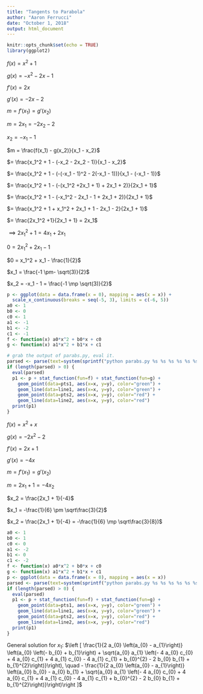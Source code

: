 ```yaml
---
title: "Tangents to Parabola"
author: "Aaron Ferrucci"
date: "October 1, 2018"
output: html_document
---
```


```r
knitr::opts_chunk$set(echo = TRUE)
library(ggplot2)
```

$f(x) = x^2 + 1$

$g(x) = -x^2 - 2x - 1$

$f'(x) = 2x$

$g'(x) = -2x - 2$

$m = f'(x_1) = g'(x_2)$

$m = 2x_1 = -2x_2 - 2$

$x_2 = -x_1 - 1$

$m = \frac{f(x_1) - g(x_2)}{x_1 - x_2}$

$= \frac{x_1^2 + 1 - (-x_2 - 2x_2 - 1)}{x_1 - x_2}$

$= \frac{x_1^2 + 1 - (-(-x_1 - 1)^2 - 2(-x_1 - 1))}{x_1 - (-x_1 - 1)}$

$= \frac{x_1^2 + 1 - (-(x_1^2 +2x_1 + 1) + 2x_1 + 2)}{2x_1 + 1}$

$= \frac{x_1^2 + 1 - (-x_1^2 - 2x_1 - 1 + 2x_1 + 2)}{2x_1 + 1}$

$= \frac{x_1^2 + 1 + x_1^2 + 2x_1 + 1 - 2x_1 - 2}{2x_1 + 1}$

$= \frac{2x_1^2 +1}{2x_1 + 1} = 2x_1$

$\implies 2x_1^2 + 1 = 4x_1 + 2x_1$

$0 = 2x_1^2 + 2x_1 - 1$

$0 = x_1^2 + x_1 - \frac{1}{2}$

$x_1 = \frac{-1 \pm- \sqrt(3)}{2}$

$x_2 = -x_1 - 1 = \frac{-1 \mp \sqrt(3)}{2}$


```r
p <- ggplot(data = data.frame(x = 0), mapping = aes(x = x)) +
  scale_x_continuous(breaks = seq(-5, 3), limits = c(-6, 5))
a0 <- 1
b0 <- 0
c0 <- 1
a1 <- -1
b1 <- -2
c1 <- -1
f <- function(x) a0*x^2 + b0*x + c0
g <- function(x) a1*x^2 + b1*x + c1

# grab the output of parabs.py, eval it.
parsed <- parse(text=system(sprintf("python parabs.py %s %s %s %s %s %s", a0, b0, c0, a1, b1, c1), intern=T))
if (length(parsed) > 0) {
  eval(parsed)
  p1 <- p + stat_function(fun=f) + stat_function(fun=g) +
    geom_point(data=pts1, aes(x=x, y=y), color="green") +
    geom_line(data=line1, aes(x=x, y=y), color="green") +
    geom_point(data=pts2, aes(x=x, y=y), color="red") +
    geom_line(data=line2, aes(x=x, y=y), color="red")
  print(p1)
}

```

$f(x) = x^2 + x$

$g(x) = -2x^2 - 2$

$f'(x) = 2x + 1$

$g'(x) = -4x$

$m = f'(x_1) = g'(x_2)$

$m = 2x_1 +1 = -4x_2$

$x_2 = \frac{2x_1 + 1}{-4}$

$x_1 = -\frac{1}{6} \pm \sqrt\frac{3}{2}$

$x_2 = \frac{2x_1 + 1}{-4} = -\frac{1}{6} \mp \sqrt\frac{3}{8})$


```r
a0 <- 1
b0 <- 1
c0 <- 0
a1 <- -2
b1 <- 0
c1 <- -2
f <- function(x) a0*x^2 + b0*x + c0
g <- function(x) a1*x^2 + b1*x + c1
p <- ggplot(data = data.frame(x = 0), mapping = aes(x = x))
parsed <- parse(text=system(sprintf("python parabs.py %s %s %s %s %s %s", a0, b0, c0, a1, b1, c1), intern=T))
if (length(parsed) > 0) {
  eval(parsed)
  p1 <- p + stat_function(fun=f) + stat_function(fun=g) +
    geom_point(data=pts1, aes(x=x, y=y), color="green") +
    geom_line(data=line1, aes(x=x, y=y), color="green") +
    geom_point(data=pts2, aes(x=x, y=y), color="red") +
    geom_line(data=line2, aes(x=x, y=y), color="red")
  print(p1)
}
```

General solution for $x_1$:
$\left [ \frac{1}{2 a_{0} \left(a_{0} - a_{1}\right)} \left(a_{0} \left(- b_{0} + b_{1}\right) + \sqrt{a_{0} a_{1} \left(- 4 a_{0} c_{0} + 4 a_{0} c_{1} + 4 a_{1} c_{0} - 4 a_{1} c_{1} + b_{0}^{2} - 2 b_{0} b_{1} + b_{1}^{2}\right)}\right),
\quad - \frac{1}{2 a_{0} \left(a_{0} - a_{1}\right)} \left(a_{0} b_{0} - a_{0} b_{1} + \sqrt{a_{0} a_{1} \left(- 4 a_{0} c_{0} + 4 a_{0} c_{1} + 4 a_{1} c_{0} - 4 a_{1} c_{1} + b_{0}^{2} - 2 b_{0} b_{1} + b_{1}^{2}\right)}\right)\right ]$
